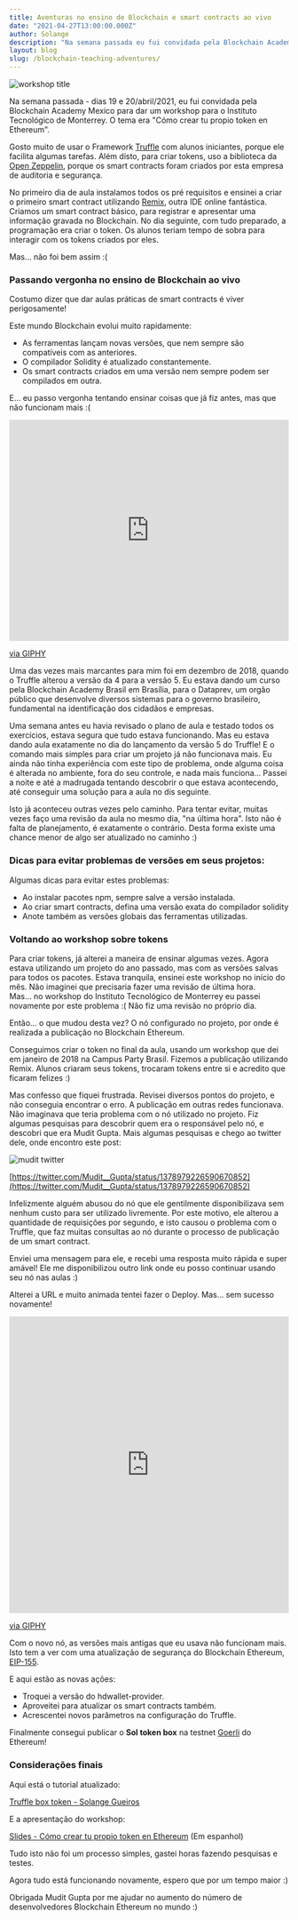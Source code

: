 ```yaml
---
title: Aventuras no ensino de Blockchain e smart contracts ao vivo
date: "2021-04-27T13:00:00.000Z"
author: Solange
description: "Na semana passada eu fui convidada pela Blockchain Academy Mexico para dar um workshop para o Instituto Tecnológico de Monterrey, em espanhol. Era para ensinar smart contracs, com o título Como criar seu proprio token no Blockchain Ethereum"
layout: blog
slug: /blockchain-teaching-adventures/
---
```


![workshop title](./images/blockchain-adventures-01.png)

Na semana passada - dias 19 e 20/abril/2021, eu fui convidada pela Blockchain Academy Mexico para dar um workshop para o Instituto Tecnológico de Monterrey.
O tema era "Cómo crear tu propio token en Ethereum".

Gosto muito de usar o Framework [Truffle](https://www.trufflesuite.com/truffle) com alunos iniciantes, porque ele facilita algumas tarefas.
Além disto, para criar tokens, uso a biblioteca da [Open Zeppelin](https://openzeppelin.com/contracts/), porque os smart contracts foram criados por esta empresa de auditoria e segurança.

No primeiro dia de aula instalamos todos os pré requisitos e ensinei a criar o primeiro smart contract utilizando [Remix](https://remix.ethereum.org/), outra IDE online fantástica. 
Criamos um smart contract básico, para registrar e apresentar uma informação gravada no Blockchain.
No dia seguinte, com tudo preparado, a programação era criar o token. 
Os alunos teriam tempo de sobra para interagir com os tokens criados por eles.

Mas… não foi bem assim :(

### Passando vergonha no ensino de Blockchain ao vivo

Costumo dizer que dar aulas práticas de smart contracts é viver perigosamente!

Este mundo Blockchain evolui muito rapidamente:

- As ferramentas lançam novas versões, que nem sempre são compatíveis com as anteriores. 
- O compilador Solidity é atualizado constantemente.
- Os smart contracts criados em uma versão nem sempre podem ser compilados em outra.

E… eu passo vergonha tentando ensinar coisas que já fiz antes, mas que não funcionam mais :(

<div style="width:100%;height:0;padding-bottom:79%;position:relative;"><iframe src="https://giphy.com/embed/eP1fobjusSbu" width="100%" height="100%" style="position:absolute" frameBorder="0" class="giphy-embed" allowFullScreen></iframe></div><p><a href="https://giphy.com/gifs/shame-for-box-of-eP1fobjusSbu">via GIPHY</a></p>

Uma das vezes mais marcantes para mim foi em dezembro de 2018, quando o Truffle alterou a versão da 4 para a versão 5.
Eu estava dando um curso pela Blockchain Academy Brasil em Brasília, para o Dataprev, um orgão público que desenvolve diversos sistemas para o governo brasileiro, fundamental na identificação dos cidadãos e empresas.

Uma semana antes eu havia revisado o plano de aula e testado todos os exercícios, estava segura que tudo estava funcionando.
Mas eu estava dando aula exatamente no dia do lançamento da versão 5 do Truffle! 
E o comando mais simples para criar um projeto já não funcionava mais.
Eu ainda não tinha experiência com este tipo de problema, onde alguma coisa é alterada no ambiente, fora do seu controle, e nada mais funciona…
Passei a noite e até a madrugada tentando descobrir o que estava acontecendo, até conseguir uma solução para a aula no dis seguinte. 

Isto já aconteceu outras vezes pelo caminho. 
Para tentar evitar, muitas vezes faço uma revisão da aula no mesmo dia, "na última hora".
Isto não é falta de planejamento, é exatamente o contrário. 
Desta forma existe uma chance menor de algo ser atualizado no caminho :)

### Dicas para evitar problemas de versões em seus projetos:

Algumas dicas para evitar estes problemas:

- Ao instalar pacotes npm, sempre salve a versão instalada.
- Ao criar smart contracts, defina uma versão exata do compilador solidity
- Anote também as versões globais das ferramentas utilizadas.

### Voltando ao workshop sobre tokens

Para criar tokens, já alterei a maneira de ensinar algumas vezes. 
Agora estava utilizando um projeto do ano passado, mas com as versões salvas para todos os pacotes. 
Estava tranquila, ensinei este workshop no início do mês. 
Não imaginei que precisaria fazer uma revisão de última hora.  
Mas… no workshop do Instituto Tecnológico de Monterrey eu passei novamente por este problema :( 
Não fiz uma revisão no próprio dia. 

Então... o que mudou desta vez? 
O nó configurado no projeto, por onde é realizada a publicação no Blockchain  Ethereum.

Conseguimos criar o token no final da aula, usando um workshop que dei em janeiro de 2018 na Campus Party Brasil. 
Fizemos a publicação utilizando Remix.
Alunos criaram seus tokens, trocaram tokens entre si e acredito que ficaram felizes :)

Mas confesso que fiquei frustrada. 
Revisei diversos pontos do projeto, e não conseguia encontrar o erro. 
A publicação em outras redes funcionava.
Não imaginava que teria problema com o nó utilizado no projeto. 
Fiz algumas pesquisas para descobrir quem era o responsável pelo nó, e descobri que era Mudit Gupta. 
Mais algumas pesquisas e chego ao twitter dele, onde encontro este post:

![mudit twitter](./images/blockchain-adventures-02.png)

[https://twitter.com/Mudit__Gupta/status/1378979226590670852](https://twitter.com/Mudit__Gupta/status/1378979226590670852)

Infelizmente alguém abusou do nó que ele gentilmente disponibilizava sem nenhum custo para ser utilizado livremente.
Por este motivo, ele alterou a quantidade de requisições por segundo, e isto causou o problema com o Truffle, 
que faz muitas consultas ao nó durante o processo de publicação de um smart contract.

Enviei uma mensagem para ele, e recebi uma resposta muito rápida e super amável! 
Ele me disponibilizou outro link onde eu posso continuar usando seu nó nas aulas :)

Alterei a URL e muito animada tentei fazer o Deploy.
Mas... sem sucesso novamente!

<div style="width:100%;height:0;padding-bottom:106%;position:relative;"><iframe src="https://giphy.com/embed/10ECejNtM1GyRy" width="100%" height="100%" style="position:absolute" frameBorder="0" class="giphy-embed" allowFullScreen></iframe></div><p><a href="https://giphy.com/gifs/dog-angry-doge-10ECejNtM1GyRy">via GIPHY</a></p>

Com o novo nó, as versões mais antigas que eu usava não funcionam mais.
Isto tem a ver com uma atualização de segurança do Blockchain Ethereum, [EIP-155](https://eips.ethereum.org/EIPS/eip-155).

E aqui estão as novas ações:

- Troquei a versão do hdwallet-provider.
- Aproveitei para atualizar os smart contracts também.
- Acrescentei novos parâmetros na configuração do Truffle.

Finalmente consegui publicar o **Sol token box** na testnet [Goerli](https://goerli.net/) do Ethereum!

### Considerações finais 

Aqui está o tutorial atualizado:

[Truffle box token - Solange Gueiros](https://ethereum.solange.dev/#/en/truffle/box-token)

E a apresentação do workshop:

[Slides - Cómo crear tu propio token en Ethereum](https://docs.google.com/presentation/d/e/2PACX-1vRaqIvcCV5BuF3qB8JfC5EEUgkYApmZVii7urnxTchF2KPJVQvQetFVhPIQJgrMrTCrPXM2hKVBVNaj/pub?start=false&loop=false&delayms=3000) 
(Em espanhol)

Tudo isto não foi um processo simples, gastei horas fazendo pesquisas e testes.

Agora tudo está funcionando novamente, espero que por um tempo maior :)

Obrigada Mudit Gupta por me ajudar no aumento do número de desenvolvedores Blockchain Ethereum no mundo :)

